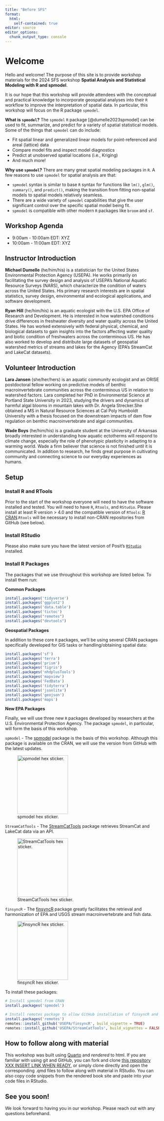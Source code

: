 ```yaml
---
title: "Before SFS"
format: 
  html:
    self-contained: true
editor: source
editor_options: 
  chunk_output_type: console
---
```


# Welcome {#sec-intro .unnumbered}

Hello and welcome! The purpose of this site is to provide workshop materials for the 2024 SFS workshop __Spatial Analysis and Statistical Modeling with R and spmodel__.

It is our hope that this workshop will provide attendees with the conceptual and practical knowledge to incorporate geospatial analyses into their `R` workflow to improve the interpretation of spatial data. In particular, this workshop will focus on the R package `spmodel`.

__What is `spmodel`?__ The `spmodel` `R` package [@dumelle2023spmodel] can be used to fit, summarize, and predict for a variety of spatial statistical models. Some of the things that `spmodel` can do include:

* Fit spatial linear and generalized linear models for point-referenced and areal (lattice) data
* Compare model fits and inspect model diagnostics
* Predict at unobserved spatial locations (i.e., Kriging)
* And much more!

__Why use `spmodel`?__ There are many great spatial modeling packages in `R`. A few reasons to use `spmodel` for spatial analysis are that:

* `spmodel` syntax is similar to base `R` syntax for functions like `lm()`, `glm()`, `summary()`, and `predict()`, making the transition from fitting non-spatial models to spatial models relatively seamless.
* There are a wide variety of `spmodel` capabilities that give the user significant control over the specific spatial model being fit.
* `spmodel` is compatible with other modern `R` packages like `broom` and `sf`.

## Workshop Agenda
 
- 9:00am - 10:00am EDT: XYZ
- 10:00am - 11:00am EDT: XYZ
 
## Instructor Introduction 

__Michael Dumelle__ (he/him/his) is a statistician for the United States Environmental Protection Agency (USEPA). He works primarily on facilitating the survey design and analysis of USEPA’s National Aquatic Resource Surveys (NARS), which characterize the condition of waters across the United States. His primary research interests are in spatial statistics, survey design, environmental and ecological applications, and software development.

__Ryan Hill__ (he/him/his) is an aquatic ecologist with the U.S. EPA Office of Research and Development. He is interested in how watershed conditions drive differences in freshwater diversity and water quality across the United States. He has worked extensively with federal physical, chemical, and biological datasets to gain insights into the factors affecting water quality and biotic condition of freshwaters across the conterminous US. He has also worked to develop and distribute large datasets of geospatial watershed metrics of streams and lakes for the Agency (EPA’s StreamCat and LakeCat datasets). 

## Volunteer Introduction 

__Lara Jansen__ (she/her/hers) is an aquatic community ecologist and an ORISE postdoctoral fellow working on predictive models of benthic macroinvertebrate communities across the conterminous US in relation to watershed factors. Lara completed her PhD in Environmental Science at Portland State University in 2023, studying the drivers and dynamics of harmful algal blooms in mountain lakes with Dr. Angela Strecker.She obtained a MS in Natural Resource Sciences at Cal Poly Humboldt University with a thesis focused on the downstream impacts of dam flow regulation on benthic macroinvertebrate and algal communities. 

__Wade Boys__ (he/him/his) is a graduate student at the University of Arkansas broadly interested in understanding how aquatic ectotherms will respond to climate change, especially the role of phenotypic plasticity in adapting to a warming world. Wade a firm believer that science is not finished until it is communicated. In addition to research, he finds great purpose in cultivating community and connecting science to our everyday experiences as humans.

## Setup

### Install R and RTools

Prior to the start of the workshop everyone will need to have the software installed and tested. You will need to have `R`, `Rtools`, and `RStudio`. Please install at least R version > 4.0 and the compatible version of `RTools`: [R CRAN](https://cran.r-project.org/).`Rtools` will be necessary to install non-CRAN repositories from GitHub (see below).

### Install RStudio

Please also make sure you have the latest version of Posit's [`RStudio`](https://posit.co/products/open-source/rstudio/) installed.

### Install R Packages

The packages that we use throughout this workshop are listed below. To install them run:

**Common Packages**

```r
install.packages('tidyverse')
install.packages('ggplot2')
install.packages('data.table')
install.packages('tictoc')
install.packages("remotes")
install.packages("devtools")
```

**Geospatial Packages**

In addition to these core `R` packages, we'll be using several CRAN packages specifically developed for GIS tasks or handling/obtaining spatial data: 

```r
install.packages('sf')
install.packages('terra')
install.packages('prism')
install.packages('tigris')
install.packages('nhdplusTools')
install.packages('mapview')
install.packages('FedData')
install.packages('tidyterra')
install.packages('jsonlite')
install.packages('geojson')
install.packages('maps')
```

**New EPA Packages**

Finally, we will use three new `R` packages developed by researchers at the U.S. Environmental Protection Agency. The package `spmodel`, in particular, will form the basis of this workshop.

`spmodel` - The [spmodel](https://github.com/USEPA/spmodel) package is the basis of this workshop. Although this package is available on the CRAN, we will use the version from GitHub with the latest updates.  

![spmodel hex sticker.](C:/Users/RHill04/WorkFolder/Lixo/sfs2024workshop/figures/spmodel_hex_rancho_300dpi_cropped_2in.png){#fig-foo height="192px" width="166.08px" fig-align="left"}

`StreamCatTools` - The [StreamCatTools](https://github.com/USEPA/StreamCatTools/) package retrieves StreamCat and LakeCat data via an API.

![StreamCatTools hex sticker.](C:/Users/RHill04/WorkFolder/Lixo/sfs2024workshop/figures/streamcattools-med-dpi.png){#fig-foo height="192px" width="166.08px" fig-align="left"}

`finsyncR` - The [finsyncR](https://github.com/USEPA/finsyncR) package greatly facilitates the retrieval and harmonization of EPA and USGS stream macroinvertebrate and fish data.

![finsyncR hex sticker.](C:/Users/RHill04/WorkFolder/Lixo/sfs2024workshop/figures/finsyncR.png){#fig-foo height="192px" width="166.08px" fig-align="left"}

To install these packages:

```r
# Install spmodel from CRAN
install.packages('spmodel')

# Install remotes package to allow GitHub installation of finsyncR and StreamCatTools
install.packages('remotes')
remotes::install_github('USEPA/finsyncR', build_vignette = TRUE)
remotes::install_github('USEPA/StreamCatTools', build_vignettes = FALSE)
```

## How to follow along with material
This workshop was built using [Quarto](https://quarto.org/) and *rendered* to html.  If you are familiar with using git and GitHub, you can fork and clone [this repository XXX INSERT LINK WHEN READY](), or simply clone directly and open the corresponding .qmd files to follow along with material in RStudio.  You can also copy code snippets from the rendered book site and paste into your code files in RStudio.

## See you soon!

We look forward to having you in our workshop. Please reach out with any questions beforehand. 



